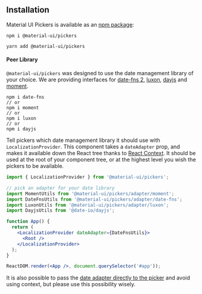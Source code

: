 
<PageMeta
  title="Installation"
  description="Step-by-step guide how to install @material-ui/pickers"
/>

## Installation

Material UI Pickers is available as an [npm package](https://www.npmjs.com/package/@material-ui/pickers):

```
npm i @material-ui/pickers

yarn add @material-ui/pickers
```

#### Peer Library

`@material-ui/pickers` was designed to use the date management library of your choice.
We are providing interfaces for [date-fns 2](https://date-fns.org/), [luxon](https://moment.github.io/luxon/), [dayjs](https://github.com/iamkun/dayjs) and [moment](https://momentjs.com/).

```
npm i date-fns
// or
npm i moment
// or
npm i luxon
// or
npm i dayjs
```

Tell pickers which date management library it should use with `LocalizationProvider`. This component takes a `dateAdapter`
prop, and makes it available down the React tree thanks to [React Context](https://reactjs.org/docs/context.html). It should
be used at the root of your component tree, or at the highest level you wish the pickers to be available.

```jsx
import { LocalizationProvider } from '@material-ui/pickers';

// pick an adapter for your date library
import MomentUtils from '@material-ui/pickers/adapter/moment';
import DateFnsUtils from '@material-ui/pickers/adapter/date-fns';
import LuxonUtils from '@material-ui/pickers/adapter/luxon';
import DayjsUtils from '@date-io/dayjs';

function App() {
  return (
    <LocalizationProvider dateAdapter={DateFnsUtils}>
      <Root />
    </LocalizationProvider>
  );
}

ReactDOM.render(<App />, document.querySelector('#app'));
```

It is also possible to pass the [date adapter directly to the picker](/guides/date-adapter-passing) and avoid using context,
but please use this possibility wisely.
